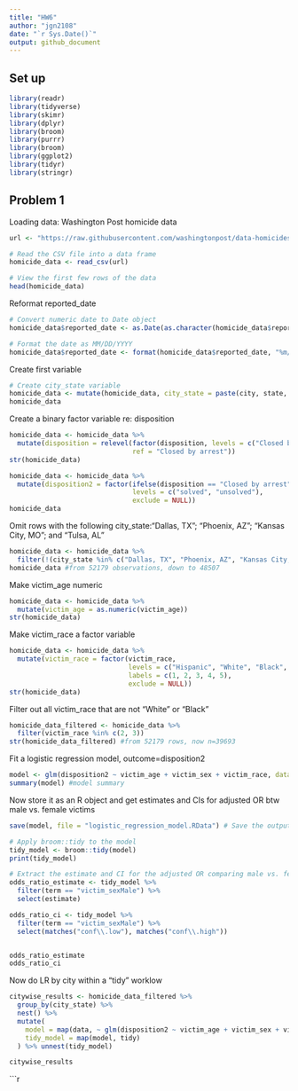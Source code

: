```yaml
---
title: "HW6"
author: "jgn2108"
date: "`r Sys.Date()`"
output: github_document
---
```


## Set up
```r
library(readr)
library(tidyverse)
library(skimr)
library(dplyr)
library(broom)
library(purrr)
library(broom)
library(ggplot2)
library(tidyr)
library(stringr)
```

## Problem 1

Loading data: Washington Post homicide data
```r
url <- "https://raw.githubusercontent.com/washingtonpost/data-homicides/master/homicide-data.csv"

# Read the CSV file into a data frame
homicide_data <- read_csv(url)

# View the first few rows of the data
head(homicide_data)
```
Reformat reported_date
```r
# Convert numeric date to Date object
homicide_data$reported_date <- as.Date(as.character(homicide_data$reported_date), format = "%Y%m%d")

# Format the date as MM/DD/YYYY
homicide_data$reported_date <- format(homicide_data$reported_date, "%m/%d/%Y")
```
Create first variable
```r
# Create city_state variable
homicide_data <- mutate(homicide_data, city_state = paste(city, state, sep = ", "))
homicide_data
```

Create a binary factor variable re: disposition
```r
homicide_data <- homicide_data %>%
  mutate(disposition = relevel(factor(disposition, levels = c("Closed by arrest", "Closed without arrest")),
                               ref = "Closed by arrest"))
str(homicide_data)
```

```r
homicide_data <- homicide_data %>%
  mutate(disposition2 = factor(ifelse(disposition == "Closed by arrest", "solved", "unsolved"),
                               levels = c("solved", "unsolved"),
                               exclude = NULL))
homicide_data
```

Omit rows with the following city_state:"Dallas, TX"; "Phoenix, AZ"; "Kansas City, MO"; and "Tulsa, AL" 
```r
homicide_data <- homicide_data %>%
  filter(!(city_state %in% c("Dallas, TX", "Phoenix, AZ", "Kansas City, MO", "Tulsa, AL")))
homicide_data #from 52179 observations, down to 48507
```

Make victim_age numeric
```r
homicide_data <- homicide_data %>%
  mutate(victim_age = as.numeric(victim_age))
str(homicide_data)
```

Make victim_race a factor variable
```r
homicide_data <- homicide_data %>%
  mutate(victim_race = factor(victim_race, 
                              levels = c("Hispanic", "White", "Black", "Asian", "Other"),
                              labels = c(1, 2, 3, 4, 5),
                              exclude = NULL))
str(homicide_data)
```

Filter out all victim_race that are not "White" or "Black"
```r
homicide_data_filtered <- homicide_data %>%
  filter(victim_race %in% c(2, 3))
str(homicide_data_filtered) #from 52179 rows, now n=39693
```

Fit a logistic regression model, outcome=disposition2
```r
model <- glm(disposition2 ~ victim_age + victim_sex + victim_race, data = homicide_data_filtered, family = "binomial")
summary(model) #model summary

```

Now store it as an R object and get estimates and CIs for adjusted OR btw male vs. female victims
```r
save(model, file = "logistic_regression_model.RData") # Save the output of glm as an R object

# Apply broom::tidy to the model
tidy_model <- broom::tidy(model)
print(tidy_model)

# Extract the estimate and CI for the adjusted OR comparing male vs. female victims
odds_ratio_estimate <- tidy_model %>%
  filter(term == "victim_sexMale") %>%
  select(estimate)

odds_ratio_ci <- tidy_model %>%
  filter(term == "victim_sexMale") %>%
  select(matches("conf\\.low"), matches("conf\\.high"))


odds_ratio_estimate
odds_ratio_ci
```

Now do LR by city within a "tidy" worklow
```r
citywise_results <- homicide_data_filtered %>%
  group_by(city_state) %>%
  nest() %>%
  mutate(
    model = map(data, ~ glm(disposition2 ~ victim_age + victim_sex + victim_race, data = ., family = "binomial", control = list(maxit = 1000))),
    tidy_model = map(model, tidy)
  ) %>% unnest(tidy_model)

citywise_results
```

```r
